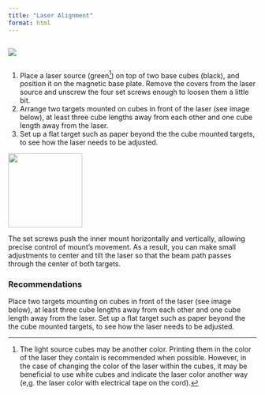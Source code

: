 ```yaml
---
title: "Laser Alignment"
format: html
---
```


::::: {.grid style="--bs-columns: 2"}
::: {.g-col-sm-auto style="display: flex; align-items: center;"}
![](images/laser_align_web.png)
:::

::: g-col
1.  Place a laser source (green[^1]) on top of two base cubes (black), and position it on the magnetic base plate. Remove the covers from the laser source and unscrew the four set screws enough to loosen them a little bit.
2.  Arrange two targets mounted on cubes in front of the laser (see image below), at least three cube lengths away from each other and one cube length away from the laser.
3.  Set up a flat target such as paper beyond the the cube mounted targets, to see how the laser needs to be adjusted.
:::
:::::

::: column-margin
![](images/lens_mount_with_screws.png){fig-align="center" width="150"}

The set screws push the inner mount horizontally and vertically, allowing precise control of mount’s movement. As a result, you can make small adjustments to center and tilt the laser so that the beam path passes through the center of both targets.
:::

### Recommendations

Place two targets mounting on cubes in front of the laser (see image below), at least three cube lengths away from each other and one cube length away from the laser. Set up a flat target such as paper beyond the the cube mounted targets, to see how the laser needs to be adjusted.

[^1]: The light source cubes may be another color. Printing them in the color of the laser they contain is recommended when possible. However, in the case of changing the color of the laser within the cubes, it may be beneficial to use white cubes and indicate the laser color another way (e,g. the laser color with electrical tape on the cord).
